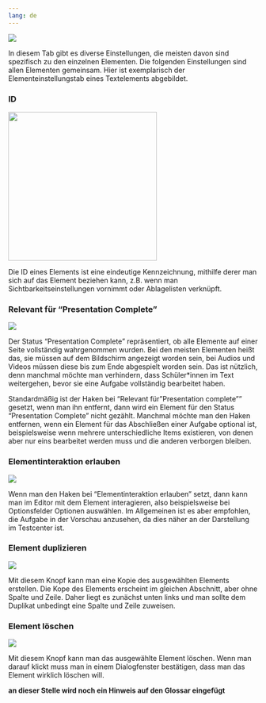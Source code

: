 ```yaml
---
lang: de
---
```


![](Grafiken/elementeinstellungen_symbol.png)

In diesem Tab gibt es diverse Einstellungen, die meisten davon sind spezifisch zu den einzelnen Elementen. Die folgenden Einstellungen sind allen Elementen gemeinsam. Hier ist exemplarisch der Elementeinstellungstab eines Textelements abgebildet.

### ID

![](Grafiken/elementeinstellungen_ID.png){width=300}

Die ID eines Elements ist eine eindeutige Kennzeichnung, mithilfe derer man sich auf das Element beziehen kann, z.B. wenn man Sichtbarkeitseinstellungen vornimmt oder Ablagelisten verknüpft.

### Relevant für "Presentation Complete"

![](Grafiken/elementeinstellungen_presentation_complete.png)

Der Status "Presentation Complete" repräsentiert, ob alle Elemente auf einer Seite vollständig wahrgenommen wurden. Bei den meisten Elementen heißt das, sie müssen auf dem Bildschirm angezeigt worden sein, bei Audios und Videos müssen diese bis zum Ende abgespielt worden sein. Das ist nützlich, denn manchmal möchte man verhindern, dass Schüler*innen im Text weitergehen, bevor sie eine Aufgabe vollständig bearbeitet haben.

Standardmäßig ist der Haken bei "Relevant für "Presentation complete"" gesetzt, wenn man ihn entfernt, dann wird ein Element für den Status "Presentation Complete" nicht gezählt. Manchmal möchte man den Haken entfernen, wenn ein Element für das Abschließen einer Aufgabe optional ist, beispielsweise wenn mehrere unterschiedliche Items existieren, von denen aber nur eins bearbeitet werden muss und die anderen verborgen bleiben.

### Elementinteraktion erlauben

![](Grafiken/elementeinstellungen_interaktion_erlauben.png)

Wenn man den Haken bei "Elementinteraktion erlauben" setzt, dann kann man im Editor mit dem Element interagieren, also beispielsweise bei Optionsfelder Optionen auswählen. Im Allgemeinen ist es aber empfohlen, die Aufgabe in der Vorschau anzusehen, da dies näher an der Darstellung im Testcenter ist.

### Element duplizieren

![](Grafiken/elementeinstellungen_duplizieren.png)

Mit diesem Knopf kann man eine Kopie des ausgewählten Elements erstellen. Die Kope des Elements erscheint im gleichen Abschnitt, aber ohne Spalte und Zeile. Daher liegt es zunächst unten links und man sollte dem Duplikat unbedingt eine Spalte und Zeile zuweisen.

### Element löschen

![](Grafiken/elementeinstellungen_loeschen.png)

Mit diesem Knopf kann man das ausgewählte Element löschen. Wenn man darauf klickt muss man in einem Dialogfenster bestätigen, dass man das Element wirklich löschen will.


**an dieser Stelle wird noch ein Hinweis auf den Glossar eingefügt**